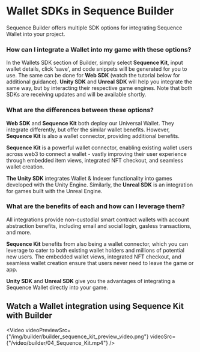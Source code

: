 
# Wallet SDKs in Sequence Builder
Sequence Builder offers multiple SDK options for integrating Sequence Wallet into your project.

### How can I integrate a Wallet into my game with these options?
In the Wallets SDK section of Builder, simply select **Sequence Kit**, input wallet details, click 'save', and code snippets will be generated for you to use. The same can be done for **Web SDK** (watch the tutorial below for additional guidance). **Unity SDK** and **Unreal SDK** will help you integrate the same way, but by interacting their respective game engines. Note that both SDKs are receiving updates and will be available shortly.

### What are the differences between these options?
**Web SDK** and **Sequence Kit** both deploy our Universal Wallet. They integrate differently, but offer the similar wallet benefits. However, **Sequence Kit** is also a wallet connector, providing additional benefits.

**Sequence Kit** is a powerful wallet connector, enabling existing wallet users across web3 to connect a wallet - vastly improving their user experience through embedded item views, integrated NFT checkout, and seamless wallet creation.

**The Unity SDK** integrates Wallet & Indexer functionality into games developed with the Unity Engine. Similarly, the **Unreal SDK** is an integration for games built with the Unreal Engine.

### What are the benefits of each and how can I leverage them?

All integrations provide non-custodial smart contract wallets with account abstraction benefits, including email and social login, gasless transactions, and more.

**Sequence Kit** benefits from also being a wallet connector, which you can leverage to cater to both existing wallet holders and millions of potential new users. The embedded wallet views, integrated NFT checkout, and seamless wallet creation ensure that users never need to leave the game or app.

**Unity SDK** and **Unreal SDK** give you the advantages of integrating a Sequence Wallet directly into your game.

## Watch a Wallet integration using Sequence Kit with Builder
<Video
  videoPreviewSrc={"/img/builder/builder_sequence_kit_preview_video.png"}
  videoSrc={"/video/builder/04_Sequence_Kit.mp4"}
/>

